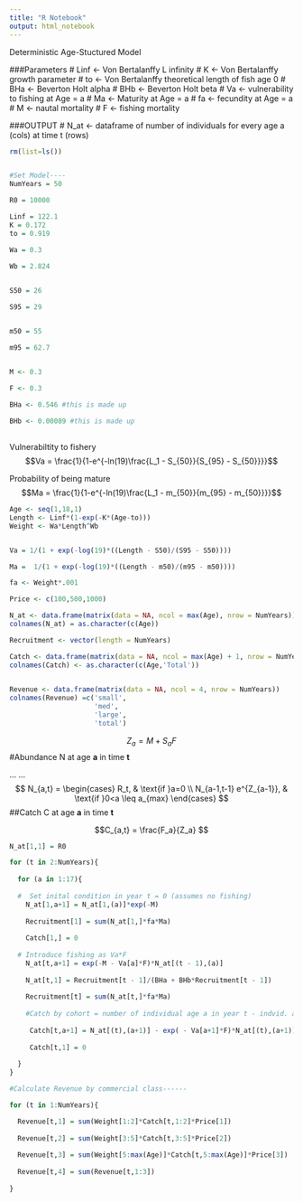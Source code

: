 ```yaml
---
title: "R Notebook"
output: html_notebook
---
```

Deterministic Age-Stuctured Model

###Parameters
# Linf <- Von Bertalanffy L infinity
# K <- Von Bertalanffy growth parameter
# to <- Von Bertalanffy theoretical length of fish age 0
# BHa <- Beverton Holt alpha
# BHb <- Beverton Holt beta
# Va <- vulnerability to fishing at Age = a
# Ma <- Maturity at Age = a
# fa <- fecundity at Age = a
# M <- nautal mortality
# F <- fishing mortality

###OUTPUT
# N_at <- dataframe of number of individuals for every age a (cols) at time t (rows)


```r
rm(list=ls())


#Set Model----
NumYears = 50

R0 = 10000

```


```r
Linf = 122.1
K = 0.172
to = 0.919

Wa = 0.3
  
Wb = 2.824


S50 = 26

S95 = 29


m50 = 55

m95 = 62.7


M <- 0.3

F <- 0.3

BHa <- 0.546 #this is made up
  
BHb <- 0.00089 #this is made up
  
```

Vulnerabiltity to fishery
$$Va = \frac{1}{1-e^{-ln(19)\frac{L_1 - S_{50}}{S_{95} - S_{50}}}}$$

Probability of being mature
$$Ma = \frac{1}{1-e^{-ln(19)\frac{L_1 - m_{50}}{m_{95} - m_{50}}}}$$


```r
Age <- seq(1,18,1)
Length <- Linf*(1-exp(-K*(Age-to)))
Weight <- Wa*Length^Wb


Va = 1/(1 + exp(-log(19)*((Length - S50)/(S95 - S50))))

Ma =  1/(1 + exp(-log(19)*((Length - m50)/(m95 - m50))))

fa <- Weight*.001

Price <- c(100,500,1000)
```


```r
N_at <- data.frame(matrix(data = NA, ncol = max(Age), nrow = NumYears))
colnames(N_at) = as.character(c(Age))

Recruitment <- vector(length = NumYears)

Catch <- data.frame(matrix(data = NA, ncol = max(Age) + 1, nrow = NumYears))
colnames(Catch) <- as.character(c(Age,'Total'))
                        

Revenue <- data.frame(matrix(data = NA, ncol = 4, nrow = NumYears))
colnames(Revenue) =c('small',
                     'med',
                     'large',
                     'total')

```

$$Z_a = M + S_aF $$
#Abundance N at age **a** in time **t**
\usepackage{amsmath}
...
...
$$
N_{a,t} =
\begin{cases}
R_t, & \text{if }a=0 \\
N_{a-1,t-1} e^{Z_{a-1}}, & \text{if }0<a \leq a_{max}
\end{cases}
$$
##Catch C at age **a** in time **t**

$$C_{a,t} = \frac{F_a}{Z_a} $$


```r
N_at[1,1] = R0

for (t in 2:NumYears){
  
  for (a in 1:17){
  
  #  Set inital condition in year t = 0 (assumes no fishing)
    N_at[1,a+1] = N_at[1,(a)]*exp(-M)
    
    Recruitment[1] = sum(N_at[1,]*fa*Ma)
    
    Catch[1,] = 0
    
  # Introduce fishing as Va*F  
    N_at[t,a+1] = exp(-M - Va[a]*F)*N_at[(t - 1),(a)]
    
    N_at[t,1] = Recruitment[t - 1]/(BHa + BHb*Recruitment[t - 1])
    
    Recruitment[t] = sum(N_at[t,]*fa*Ma)
    
    #Catch by cohort = number of individual age a in year t - indvid. age a captured in year t
    
     Catch[t,a+1] = N_at[(t),(a+1)] - exp( - Va[a+1]*F)*N_at[(t),(a+1)]   
    
     Catch[t,1] = 0
    
  }
}
```



```r

#Calculate Revenue by commercial class------

for (t in 1:NumYears){

  Revenue[t,1] = sum(Weight[1:2]*Catch[t,1:2]*Price[1])
  
  Revenue[t,2] = sum(Weight[3:5]*Catch[t,3:5]*Price[2])
  
  Revenue[t,3] = sum(Weight[5:max(Age)]*Catch[t,5:max(Age)]*Price[3])
  
  Revenue[t,4] = sum(Revenue[t,1:3])
  
}
```
